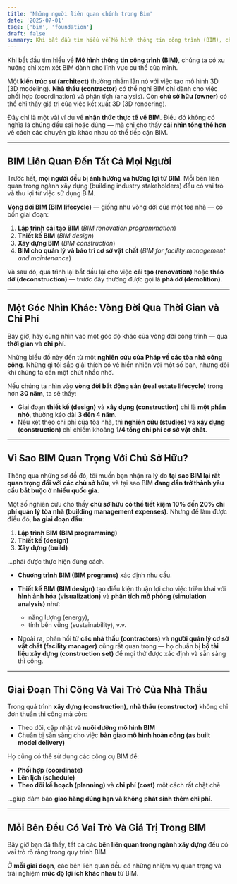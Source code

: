 ```yaml
---
title: 'Những người liên quan chính trong Bim'
date: '2025-07-01'
tags: ['bim', 'foundation']
draft: false
summary: Khi bắt đầu tìm hiểu về Mô hình thông tin công trình (BIM), chúng ta có xu hướng chỉ xem xét BIM dành cho lĩnh vực cụ thể của mình.
---
```


Khi bắt đầu tìm hiểu về **Mô hình thông tin công trình (BIM)**, chúng ta có xu hướng chỉ xem xét BIM dành cho lĩnh vực cụ thể của mình.

Một **kiến trúc sư (architect)** thường nhầm lẫn nó với việc tạo mô hình 3D (3D modeling).
**Nhà thầu (contractor)** có thể nghĩ BIM chỉ dành cho việc phối hợp (coordination) và phân tích (analysis).
Còn **chủ sở hữu (owner)** có thể chỉ thấy giá trị của việc kết xuất 3D (3D rendering).

Đây chỉ là một vài ví dụ về **nhận thức thực tế về BIM**. Điều đó không có nghĩa là chúng đều sai hoặc đúng — mà chỉ cho thấy **cái nhìn tổng thể hơn** về cách các chuyên gia khác nhau có thể tiếp cận BIM.

---

## **BIM Liên Quan Đến Tất Cả Mọi Người**

Trước hết, **mọi người đều bị ảnh hưởng và hưởng lợi từ BIM**.
Mỗi bên liên quan trong ngành xây dựng (building industry stakeholders) đều có vai trò và thu lợi từ việc sử dụng BIM.

**Vòng đời BIM (BIM lifecycle)** — giống như vòng đời của một tòa nhà — có bốn giai đoạn:

1. **Lập trình cải tạo BIM** (_BIM renovation programmation_)
2. **Thiết kế BIM** (_BIM design_)
3. **Xây dựng BIM** (_BIM construction_)
4. **BIM cho quản lý và bảo trì cơ sở vật chất** (_BIM for facility management and maintenance_)

Và sau đó, quá trình lại bắt đầu lại cho việc **cải tạo (renovation)** hoặc **tháo dỡ (deconstruction)** — trước đây thường được gọi là **phá dỡ (demolition)**.

---

## **Một Góc Nhìn Khác: Vòng Đời Qua Thời Gian và Chi Phí**

Bây giờ, hãy cùng nhìn vào một góc độ khác của vòng đời công trình — qua **thời gian** và **chi phí**.

Những biểu đồ này đến từ một **nghiên cứu của Pháp về các tòa nhà công cộng**. Những gì tôi sắp giải thích có vẻ hiển nhiên với một số bạn, nhưng đôi khi chúng ta cần một chút nhắc nhở.

Nếu chúng ta nhìn vào **vòng đời bất động sản (real estate lifecycle)** trong hơn **30 năm**, ta sẽ thấy:

- Giai đoạn **thiết kế (design)** và **xây dựng (construction)** chỉ là **một phần nhỏ**, thường kéo dài **3 đến 4 năm**.
- Nếu xét theo chi phí của tòa nhà, thì **nghiên cứu (studies)** và **xây dựng (construction)** chỉ chiếm khoảng **1/4 tổng chi phí cơ sở vật chất**.

---

## **Vì Sao BIM Quan Trọng Với Chủ Sở Hữu?**

Thông qua những sơ đồ đó, tôi muốn bạn nhận ra lý do **tại sao BIM lại rất quan trọng đối với các chủ sở hữu**, và tại sao BIM **đang dần trở thành yêu cầu bắt buộc ở nhiều quốc gia**.

Một số nghiên cứu cho thấy **chủ sở hữu có thể tiết kiệm 10% đến 20% chi phí quản lý tòa nhà (building management expenses)**. Nhưng để làm được điều đó, **ba giai đoạn đầu**:

1. **Lập trình BIM (BIM programming)**
2. **Thiết kế (design)**
3. **Xây dựng (build)**

…phải được thực hiện đúng cách.

- **Chương trình BIM (BIM programs)** xác định nhu cầu.
- **Thiết kế BIM (BIM design)** tạo điều kiện thuận lợi cho việc triển khai với **hình ảnh hóa (visualization)** và **phân tích mô phỏng (simulation analysis)** như:
  - năng lượng (energy),
  - tính bền vững (sustainability), v.v.

- Ngoài ra, phản hồi từ **các nhà thầu (contractors)** và **người quản lý cơ sở vật chất (facility manager)** cũng rất quan trọng — họ chuẩn bị **bộ tài liệu xây dựng (construction set)** để mọi thứ được xác định và sẵn sàng thi công.

---

## **Giai Đoạn Thi Công Và Vai Trò Của Nhà Thầu**

Trong quá trình **xây dựng (construction)**, **nhà thầu (constructor)** không chỉ đơn thuần thi công mà còn:

- Theo dõi, cập nhật và **nuôi dưỡng mô hình BIM**
- Chuẩn bị sẵn sàng cho việc **bàn giao mô hình hoàn công (as built model delivery)**

Họ cũng có thể sử dụng các công cụ BIM để:

- **Phối hợp (coordinate)**
- **Lên lịch (schedule)**
- **Theo dõi kế hoạch (planning)** và **chi phí (cost)** một cách rất chặt chẽ

…giúp đảm bảo **giao hàng đúng hạn và không phát sinh thêm chi phí**.

---

## **Mỗi Bên Đều Có Vai Trò Và Giá Trị Trong BIM**

Bây giờ bạn đã thấy, tất cả các **bên liên quan trong ngành xây dựng** đều có vai trò rõ ràng trong quy trình BIM.

Ở **mỗi giai đoạn**, các bên liên quan đều có những nhiệm vụ quan trọng và trải nghiệm **mức độ lợi ích khác nhau** từ BIM.
